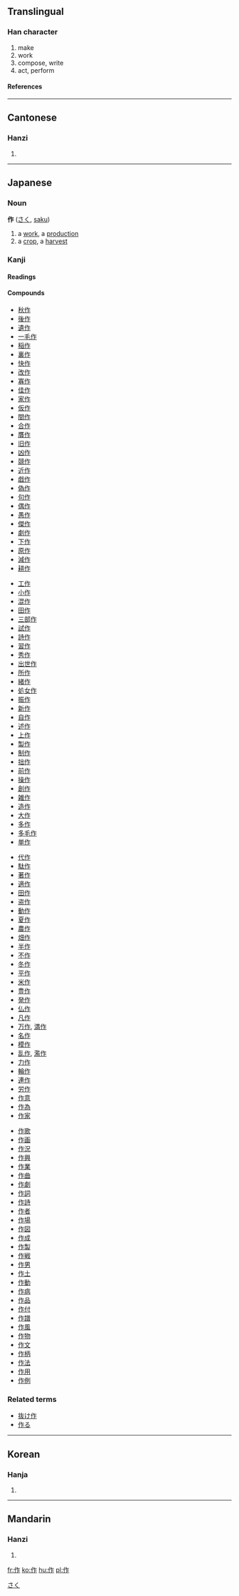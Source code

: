 ==Translingual==
{{stroke order|type=animate}}
===Han character===
{{Han char|rn=9|rad=人|as=05|sn=7|four=2821<sub>1</sub>|canj=人人尸 (OOS)|ids=⿰[[亻]][[乍]]}}
# make
# work
# compose, write
# act, perform
====References====
{{Han ref|kx=0099.070|dkj=00518|dj=0210.010|hdz=10134.060|uh=4F5C|ud=20316|bh=A740|bd=42816}}
----

==Cantonese==
===Hanzi===
{{yue-hanzi|jyut=|y=jok3}}
# {{defn|Cantonese}}
----
== Japanese ==


===Noun===
[[Category:Japanese nouns|さく]]
'''作''' ([[さく]], [[saku]])
# a [[work]], a [[production]]
# a [[crop]], a [[harvest]]


===Kanji===
{{ja-kanji|grade=2|rs=人05}}
====Readings====
{{ja-readings|on=[[さく]] ([[saku]]), [[さ]] ([[sa]])|kun=[[つくる]] ([[作る]], [[tsukuru]]), [[つくり]] ([[作り]], [[tsukuri]]), [[なす]] ([[nasu]])}}
====Compounds====
{{top4}}
*[[秋作]]
*[[後作]]
*[[遺作]]
*[[一毛作]]
*[[稲作]]
*[[裏作]]
*[[快作]]
*[[改作]]
*[[寡作]]
*[[佳作]]
*[[家作]]
*[[仮作]]
*[[間作]]
*[[合作]]
*[[贋作]]
*[[旧作]]
*[[凶作]]
*[[競作]]
*[[近作]]
*[[戯作]]
*[[偽作]]
*[[句作]]
*[[偶作]]
*[[愚作]]
*[[傑作]]
*[[劇作]]
*[[下作]]
*[[原作]]
*[[減作]]
*[[耕作]]
{{mid4}}
*[[工作]]
*[[小作]]
*[[混作]]
*[[田作]]
*[[三部作]]
*[[試作]]
*[[詩作]]
*[[習作]]
*[[秀作]]
*[[出世作]]
*[[所作]]
*[[緒作]]
*[[処女作]]
*[[振作]]
*[[新作]]
*[[自作]]
*[[述作]]
*[[上作]]
*[[製作]]
*[[制作]]
*[[拙作]]
*[[前作]]
*[[操作]]
*[[創作]]
*[[雑作]]
*[[造作]]
*[[大作]]
*[[多作]]
*[[多毛作]]
*[[単作]]
{{mid4}}
*[[代作]]
*[[駄作]]
*[[著作]]
*[[適作]]
*[[田作]]
*[[盗作]]
*[[動作]]
*[[夏作]]
*[[農作]]
*[[畑作]]
*[[半作]]
*[[不作]]
*[[冬作]]
*[[平作]]
*[[米作]]
*[[豊作]]
*[[発作]]
*[[仏作]]
*[[凡作]]
*[[万作]], [[満作]]
*[[名作]]
*[[模作]]
*[[乱作]], [[濫作]]
*[[力作]]
*[[輪作]]
*[[連作]]
*[[労作]]
*[[作意]]
*[[作為]]
*[[作家]]
{{mid4}}
*[[作歌]]
*[[作画]]
*[[作況]]
*[[作興]]
*[[作業]]
*[[作曲]]
*[[作劇]]
*[[作詞]]
*[[作詩]]
*[[作者]]
*[[作場]]
*[[作図]]
*[[作成]]
*[[作製]]
*[[作戦]]
*[[作男]]
*[[作土]]
*[[作動]]
*[[作病]]
*[[作品]]
*[[作付]]
*[[作譜]]
*[[作風]]
*[[作物]]
*[[作文]]
*[[作柄]]
*[[作法]]
*[[作用]]
*[[作例]]
{{bottom}}


===Related terms===
*[[抜け作]]
*[[作る]]
----

==Korean==
===Hanja===
{{ko-hanja|hangeul=[[작]], [[주]]|rv=jak, ju|mr=chak, chu}}
# {{defn|Korean}}
----
==Mandarin==
===Hanzi===
{{cmn-hanzi|pin=[[zuō]] ([[zuo1]]), [[zuó]] ([[zuo2]]), [[zuò]] ([[zuo4]])|wg=tso<sup>1</sup>, tso<sup>2</sup>, tso<sup>4</sup>}}
# {{defn|Mandarin}}

[[fr:作]]
[[ko:作]]
[[hu:作]]
[[pl:作]]
